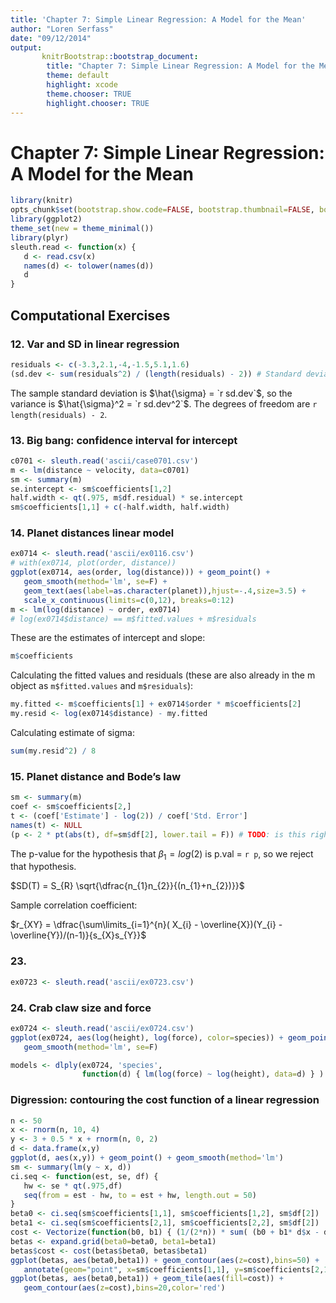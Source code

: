 ```yaml
---
title: 'Chapter 7: Simple Linear Regression: A Model for the Mean'
author: "Loren Serfass"
date: "09/12/2014"
output:
       knitrBootstrap::bootstrap_document:
        title: "Chapter 7: Simple Linear Regression: A Model for the Mean"
        theme: default
        highlight: xcode
        theme.chooser: TRUE
        highlight.chooser: TRUE
---
```


# Chapter 7: Simple Linear Regression: A Model for the Mean

```r
library(knitr)
opts_chunk$set(bootstrap.show.code=FALSE, bootstrap.thumbnail=FALSE, bootstrap.show.message=FALSE)
library(ggplot2)
theme_set(new = theme_minimal())
library(plyr)
sleuth.read <- function(x) {
   d <- read.csv(x)
   names(d) <- tolower(names(d))
   d
}
```

## Computational Exercises

### 12. Var and SD in linear regression

```r
residuals <- c(-3.3,2.1,-4,-1.5,5.1,1.6)
(sd.dev <- sum(residuals^2) / (length(residuals) - 2)) # Standard deviation.
```

The sample standard deviation is $\hat{\sigma} = `r sd.dev`$, so the variance is
$\hat{\sigma}^2 = `r sd.dev^2`$.  The degrees of freedom are `r length(residuals) - 2`.

### 13. Big bang: confidence interval for intercept

```r
c0701 <- sleuth.read('ascii/case0701.csv')
m <- lm(distance ~ velocity, data=c0701)
sm <- summary(m)
se.intercept <- sm$coefficients[1,2]
half.width <- qt(.975, m$df.residual) * se.intercept
sm$coefficients[1,1] + c(-half.width, half.width)
```

### 14. Planet distances linear model

```r
ex0714 <- sleuth.read('ascii/ex0116.csv')
# with(ex0714, plot(order, distance))
ggplot(ex0714, aes(order, log(distance))) + geom_point() +
   geom_smooth(method='lm', se=F) +
   geom_text(aes(label=as.character(planet)),hjust=-.4,size=3.5) +
   scale_x_continuous(limits=c(0,12), breaks=0:12)
m <- lm(log(distance) ~ order, ex0714)
# log(ex0714$distance) == m$fitted.values + m$residuals
```

These are the estimates of intercept and slope:

```r
m$coefficients
```

Calculating the fitted values and residuals (these are also already
in the m object as `m$fitted.values` and `m$residuals`):

```r
my.fitted <- m$coefficients[1] + ex0714$order * m$coefficients[2]
my.resid <- log(ex0714$distance) - my.fitted
```

Calculating estimate of sigma:

```r
sum(my.resid^2) / 8
```

### 15. Planet distance and Bode's law

```r
sm <- summary(m)
coef <- sm$coefficients[2,]
t <- (coef['Estimate'] - log(2)) / coef['Std. Error']
names(t) <- NULL
(p <- 2 * pt(abs(t), df=sm$df[2], lower.tail = F)) # TODO: is this right??
```

The p-value for the hypothesis that $\beta_{1} = log(2)$ is p.val = `r p`, so we reject
that hypothesis.


$SD(T) = S_{R} \sqrt{\dfrac{n_{1}n_{2}}{(n_{1}+n_{2})}}$

Sample correlation coefficient:

$r_{XY} = \dfrac{\sum\limits_{i=1}^{n}(   X_{i} - \overline{X})(Y_{i} - \overline{Y})/(n-1)}{s_{X}s_{Y}}$

### 23.

```r
ex0723 <- sleuth.read('ascii/ex0723.csv')

```

### 24. Crab claw size and force

```r
ex0724 <- sleuth.read('ascii/ex0724.csv')
ggplot(ex0724, aes(log(height), log(force), color=species)) + geom_point() +
   geom_smooth(method='lm', se=F)
```

```r
models <- dlply(ex0724, 'species',
                function(d) { lm(log(force) ~ log(height), data=d) } )
```

### Digression: contouring the cost function of a linear regression

```r
n <- 50
x <- rnorm(n, 10, 4)
y <- 3 + 0.5 * x + rnorm(n, 0, 2)
d <- data.frame(x,y)
ggplot(d, aes(x,y)) + geom_point() + geom_smooth(method='lm')
sm <- summary(lm(y ~ x, d))
ci.seq <- function(est, se, df) {
   hw <- se * qt(.975,df)
   seq(from = est - hw, to = est + hw, length.out = 50)
}
beta0 <- ci.seq(sm$coefficients[1,1], sm$coefficients[1,2], sm$df[2])
beta1 <- ci.seq(sm$coefficients[2,1], sm$coefficients[2,2], sm$df[2])
cost <- Vectorize(function(b0, b1) { (1/(2*n)) * sum( (b0 + b1* d$x - d$y)^2 ) })
betas <- expand.grid(beta0=beta0, beta1=beta1)
betas$cost <- cost(betas$beta0, betas$beta1)
ggplot(betas, aes(beta0,beta1)) + geom_contour(aes(z=cost),bins=50) +
   annotate(geom="point", x=sm$coefficients[1,1], y=sm$coefficients[2,1])
ggplot(betas, aes(beta0,beta1)) + geom_tile(aes(fill=cost)) +
   geom_contour(aes(z=cost),bins=20,color='red')
```

